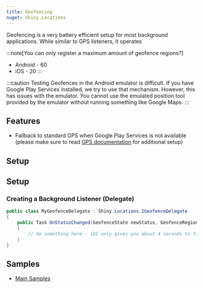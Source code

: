 ```yaml
---
title: Geofencing
nuget: Shiny.Locations
---
```


Geofencing is a very battery efficient setup for most background applications.  While similar to GPS listeners, it operates

:::note[You can only register a maximum amount of geofence regions?]
- Android - 60
- iOS - 20
:::

:::caution
Testing Geofences in the Android emulator is difficult.  If you have Google Play Services installed, we try to use that mechanism.
However, this has issues with the emulator.  You cannot use the emulated position tool provided by the emulator without running something like Google Maps.
:::

## Features
* Fallback to standard GPS when Google Play Services is not available (please make sure to read [GPS documentation](./gps) for additional setup)

## Setup
<LibBuilder componentName="geofencing" client:load />


## Setup


### Creating a Background Listener (Delegate)


```csharp
public class MyGeofenceDelegate : Shiny.Locations.IGeofenceDelegate
{
    public Task OnStatusChanged(GeofenceState newStatus, GeofenceRegion region)
    {
        // do something here - iOS only gives you about 4 seconds to finish (plus whatever it took to initialize to get here)
    }
}
```

## Samples
* [Main Samples](https://github.com/shinyorg/shiny/tree/master/samples/Sample.Maui/Geofencing)